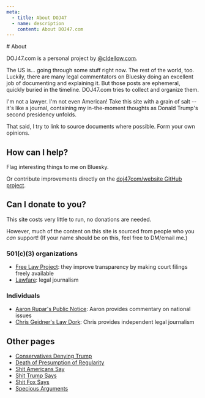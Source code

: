 ```yaml
---
meta:
  - title: About DOJ47
  - name: description
    content: About DOJ47.com
---
```




<Frame>
# About

DOJ47.com is a personal project by <a href="https://bsky.app/profile/cldellow.com">@cldellow.com</a>.

The US is... going through some stuff right now. The rest of the world, too. Luckily, there are many legal commentators on Bluesky doing an excellent job of documenting and explaining it. But those posts are ephemeral, quickly buried in the timeline. DOJ47.com tries to collect and organize them.

I'm not a lawyer. I'm not even American! Take this site with a grain of salt -- it's like a journal, containing my in-the-moment thoughts as Donald Trump's second presidency unfolds.

That said, I try to link to source documents where possible. Form your own opinions.

## How can I help?

Flag interesting things to me on Bluesky.

Or contribute improvements directly on the [doj47com/website GitHub project](https://github.com/doj47com/website).

## Can I donate to you?

This site costs very little to run, no donations are needed.

However, much of the content on this site is sourced from people who you _can_ support! (If your name should be on this, feel free to DM/email me.)

### 501(c)(3) organizations

- [Free Law Project](https://free.law/donate/): they improve transparency by making court filings freely available
- [Lawfare](https://www.lawfaremedia.org/about/support): legal journalism

### Individuals

- [Aaron Rupar's Public Notice](https://www.publicnotice.co/about): Aaron provides commentary on national issues
- [Chris Geidner's Law Dork](https://www.lawdork.com/about): Chris provides independent legal journalism

## Other pages

- [Conservatives Denying Trump](/conservatives-denying-trump)
- [Death of Presumption of Regularity](/death-presumption-regularity)
- [Shit Americans Say](/shit-americans-say)
- [Shit Trump Says](/shit-trump-says)
- [Shit Fox Says](/shit-fox-says)
- [Specious Arguments](/specious-arguments)

</Frame>
